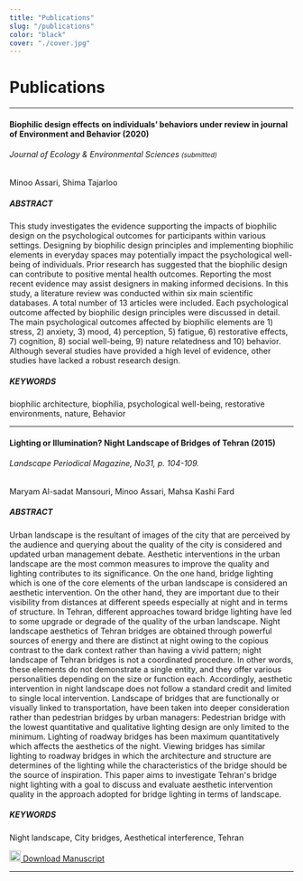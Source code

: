 ```yaml
---
title: "Publications"
slug: "/publications"
color: "black"
cover: "./cover.jpg"
---
```


# Publications

---

#### <a id="biofilic_design_effects">Biophilic design effects on individuals’ behaviors under review in journal of Environment and Behavior (2020)</a>
###### Journal of Ecology & Environmental Sciences <small>(submitted)</small>

Minoo Assari, Shima Tajarloo

##### ABSTRACT
This study investigates the evidence supporting the impacts of biophilic design on the psychological outcomes for participants within various settings. Designing by biophilic design principles and implementing biophilic elements in everyday spaces may potentially impact the psychological well-being of individuals. Prior research has suggested that the biophilic design can contribute to positive mental health outcomes. Reporting the most recent evidence may assist designers in making informed decisions. In this study, a literature review was conducted within six main scientific databases. A total number of 13 articles were included. Each psychological outcome affected by biophilic design principles were discussed in detail. The main psychological outcomes affected by biophilic elements are 1) stress, 2) anxiety, 3) mood, 4) perception, 5) fatigue, 6) restorative effects, 7) cognition, 8) social well-being, 9) nature relatedness and 10) behavior. Although several studies have provided a high level of evidence, other studies have lacked a robust research design.

##### KEYWORDS
biophilic architecture, biophilia, psychological well-being, restorative environments, nature, Behavior

---

#### <a id="lighting_or_illumination">Lighting or Illumination? Night Landscape of Bridges of Tehran (2015)</a>
###### Landscape Periodical Magazine, No31, p. 104-109.

Maryam Al-sadat Mansouri, Minoo Assari, Mahsa Kashi Fard

##### ABSTRACT
Urban landscape is the resultant of images of the city that are perceived by the audience and querying about the quality of the city is considered and updated urban management debate. Aesthetic interventions in the urban landscape are the most common measures to improve the quality and lighting contributes to its significance. On the one hand, bridge lighting which is one of the core elements of the urban landscape is considered an aesthetic intervention. On the other hand, they are important due to their visibility from distances at different speeds especially at night and in terms of structure. In Tehran, different approaches toward bridge lighting have led to some upgrade or degrade of the quality of the urban landscape.
Night landscape aesthetics of Tehran bridges are obtained through powerful sources of energy and there are distinct at night owing to the copious contrast to the dark context rather than having a vivid pattern; night landscape of Tehran bridges is not a coordinated procedure. In other words, these elements do not demonstrate a single entity, and they offer various personalities depending on the size or function each. Accordingly, aesthetic intervention in night landscape does not follow a standard credit and limited to single local intervention.
Landscape of bridges that are functionally or visually linked to transportation, have been taken into deeper consideration rather than pedestrian bridges by urban managers:
Pedestrian bridge with the lowest quantitative and qualitative lighting design are only limited to the minimum.
Lighting of roadway bridges has been maximum quantitatively which affects the aesthetics of the night.
Viewing bridges has similar lighting to roadway bridges in which the architecture and structure are determines of the lighting while the characteristics of the bridge should be the source of inspiration.
This paper aims to investigate Tehran's bridge night lighting with a goal to discuss and evaluate aesthetic intervention quality in the approach adopted for bridge lighting in terms of landscape.

##### KEYWORDS
Night landscape, City bridges, Aesthetical interference, Tehran

[<img src="/icons/book.svg" width="20" height="20" /> Download Manuscript](http://www.manzar-sj.com/article_12776_96686a5d533b017a1d6f26487ac641b4.pdf)

---
